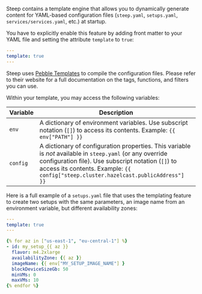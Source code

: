 Steep contains a template engine that allows you to dynamically generate
content for YAML-based configuration files (<DocsLink href="#steepyaml">`steep.yaml`</DocsLink>,
<DocsLink href="#setupsyaml">`setups.yaml`</DocsLink>,
<DocsLink href="#servicesservicesyaml">`services/services.yaml`</DocsLink>, etc.) at startup.

You have to explicitly enable this feature by adding front matter to your YAML
file and setting the attribute `template` to `true`:

```yaml
---
template: true
---
```

Steep uses <a href="https://pebbletemplates.io/">Pebble Templates</a> to compile
the configuration files. Please refer to their website for a full documentation
on the tags, functions, and filters you can use.

Within your template, you may access the following variables:

| Variable       | Description
| -------------- | -----------
| `env`          | A dictionary of environment variables. Use subscript notation (`[]`) to access its contents. Example: `{{ env["PATH"] }}`
| `config`       | A dictionary of configuration properties. This variable is *not* available in `steep.yaml` (or any override configuration file). Use subscript notation (`[]`) to access its contents. Example: `{{ config["steep.cluster.hazelcast.publicAddress"] }}`

Here is a full example of a `setups.yaml` file that uses the templating feature
to create two setups with the same parameters, an image name from an environment
variable, but different availability zones:

```yaml
---
template: true
---

{% for az in ["us-east-1", "eu-central-1"] %}
- id: my_setup_{{ az }}
  flavor: m4.2xlarge
  availabilityZone: {{ az }}
  imageName: {{ env["MY_SETUP_IMAGE_NAME"] }
  blockDeviceSizeGb: 50
  minVMs: 0
  maxVMs: 10
{% endfor %}
```
